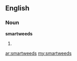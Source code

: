 ==English==

===Noun===
'''smartweeds'''

# {{plural of|[[smartweed]]}}

[[ar:smartweeds]]
[[my:smartweeds]]